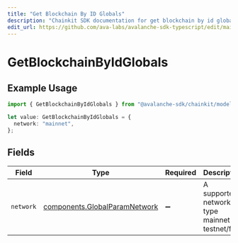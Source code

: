 ```yaml
---
title: "Get Blockchain By ID Globals"
description: "Chainkit SDK documentation for get blockchain by id globals"
edit_url: https://github.com/ava-labs/avalanche-sdk-typescript/edit/main/chainkit/docs/models/operations/getblockchainbyidglobals.md
---
```


# GetBlockchainByIdGlobals

## Example Usage

```typescript
import { GetBlockchainByIdGlobals } from "@avalanche-sdk/chainkit/models/operations";

let value: GetBlockchainByIdGlobals = {
  network: "mainnet",
};
```

## Fields

| Field                                                                          | Type                                                                           | Required                                                                       | Description                                                                    | Example                                                                        |
| ------------------------------------------------------------------------------ | ------------------------------------------------------------------------------ | ------------------------------------------------------------------------------ | ------------------------------------------------------------------------------ | ------------------------------------------------------------------------------ |
| `network`                                                                      | [components.GlobalParamNetwork](https://github.com/ava-labs/avalanche-sdk-typescript/blob/main/chainkit/models/components/globalparamnetwork.md) | :heavy_minus_sign:                                                             | A supported network type mainnet or testnet/fuji.                              | mainnet                                                                        |